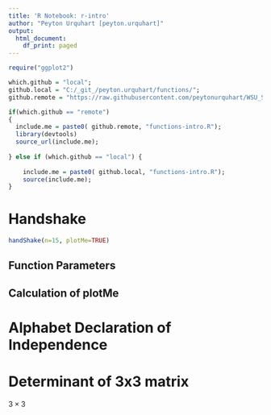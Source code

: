 ```yaml
---
title: 'R Notebook: r-intro'
author: "Peyton Urquhart [peyton.urquhart]"
output:
  html_document:
    df_print: paged
---
```


```r
require("ggplot2")

```


```r
which.github = "local";
github.local = "C:/_git_/peyton.urquhart/functions/";
github.remote = "https://raw.githubusercontent.com/peytonurquhart/WSU_STAT_419/main/functions/";

if(which.github == "remote")
{
  include.me = paste0( github.remote, "functions-intro.R");
  library(devtools)
  source_url(include.me);
  
} else if (which.github == "local") {
  
    include.me = paste0( github.local, "functions-intro.R");
    source(include.me);
}
```


# Handshake

```r
handShake(n=15, plotMe=TRUE)
```

## Function Parameters

## Calculation of plotMe

# Alphabet Declaration of Independence

# Determinant of 3x3 matrix

$3 \times 3$


